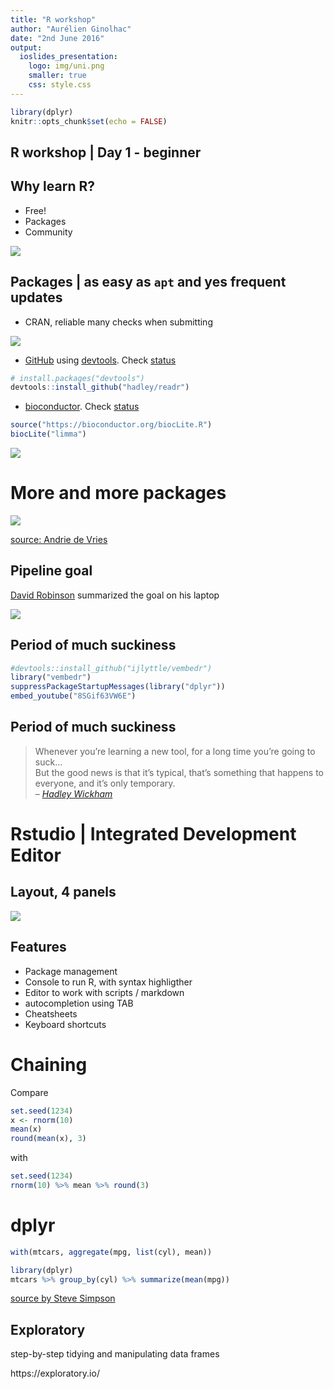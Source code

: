 ```yaml
---
title: "R workshop"
author: "Aurélien Ginolhac"
date: "2nd June 2016"
output:
  ioslides_presentation:
    logo: img/uni.png
    smaller: true
    css: style.css
---
```


```r
library(dplyr)
knitr::opts_chunk$set(echo = FALSE)
```

## R workshop | Day 1 - beginner

## Why learn R? {.build}

- Free!
- Packages
- Community

<img src="img/r_community_450.png">


## Packages | as easy as `apt` and yes frequent updates


<div class="columns-2">
- CRAN, reliable many checks when submitting

![](img/install_packages_300.png)

- [GitHub](https://github.com/) using [devtools](https://github.com/hadley/devtools). Check [status](https://github.com/hadley/readr)

```r
# install.packages("devtools")
devtools::install_github("hadley/readr")
```

- [bioconductor](https://www.bioconductor.org/). Check [status](https://www.bioconductor.org/packages/release/bioc/html/limma.html)
```r
source("https://bioconductor.org/biocLite.R")
biocLite("limma")
```

![](img/install_console_200.png)

</div>


# More and more packages

![](img/packages_vs_r_version.jpg)

[source: Andrie de Vries](http://blog.revolutionanalytics.com/2016/04/cran-package-growth.html)

## Pipeline goal

[David Robinson](http://varianceexplained.org/) summarized the goal on his laptop

<img src="img/drob_r_pipeline_600.jpg">

## Period of much suckiness

```r
#devtools::install_github("ijlyttle/vembedr")
library("vembedr")
suppressPackageStartupMessages(library("dplyr"))
embed_youtube("8SGif63VW6E")
```

## Period of much suckiness

> Whenever you’re learning a new tool, for a long time you’re going to suck...</br>
> But the good news is that it's typical, that’s something that happens to everyone, and it’s only temporary.</br>
> -- <cite>[Hadley Wickham][1]</cite>

[1]:https://youtu.be/8SGif63VW6E?t=4m12s
# Rstudio | Integrated Development Editor

## Layout, 4 panels

<img src="img/rstudio_layout_850.png">

## Features

- Package management
- Console to run R, with syntax highligther
- Editor to work with scripts / markdown
- autocompletion using TAB
- Cheatsheets
- Keyboard shortcuts

# Chaining

Compare
```r
set.seed(1234)
x <- rnorm(10)
mean(x)
round(mean(x), 3)
```

with
```r
set.seed(1234)
rnorm(10) %>% mean %>% round(3)
```

# dplyr

```r
with(mtcars, aggregate(mpg, list(cyl), mean))

library(dplyr)
mtcars %>% group_by(cyl) %>% summarize(mean(mpg))
```

[source by Steve Simpson](http://data-steve.github.io/base-r-groupby-tapply-ave-by/)

## Exploratory

step-by-step tidying and manipulating data frames

https://exploratory.io/


